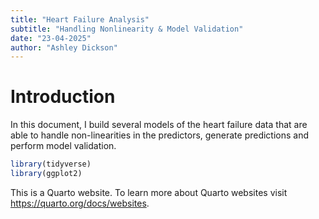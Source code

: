 ```yaml
---
title: "Heart Failure Analysis"
subtitle: "Handling Nonlinearity & Model Validation"
date: "23-04-2025"
author: "Ashley Dickson"
---
```


# Introduction
In this document, I build several models of the heart failure data that are able to handle non-linearities in the predictors, generate predictions and perform model validation.

```r
library(tidyverse)
library(ggplot2)

```

This is a Quarto website.
To learn more about Quarto websites visit <https://quarto.org/docs/websites>.